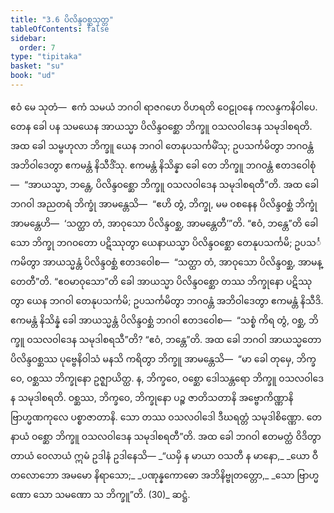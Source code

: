 ```yaml
---
title: "3.6 ပိလိန္ဒဝစ္ဆသုတ္တ"
tableOfContents: false
sidebar:
  order: 7
type: "tipitaka"
basket: "su"
book: "ud"
---
```



<DynamicBreadcrumb />

<Division number="26" book="ud">

<Paragraph number="203" book="ud">
ဧဝံ မေ သုတံ—  ဧကံ သမယံ ဘဂဝါ ရာဇဂဟေ ဝိဟရတိ ဝေဠုဝနေ ကလန္ဒကနိဝါပေ. တေန ခေါ ပန သမယေန အာယသ္မာ ပိလိန္ဒဝစ္ဆော ဘိက္ခူ ဝသလဝါဒေန သမုဒါစရတိ. အထ ခေါ သမ္ဗဟုလာ ဘိက္ခူ ယေန ဘဂဝါ တေနုပသင်္ကမိံသု; ဥပသင်္ကမိတွာ ဘဂဝန္တံ အဘိဝါဒေတွာ ဧကမန္တံ နိသီဒိံသု. ဧကမန္တံ နိသိန္နာ ခေါ တေ ဘိက္ခူ ဘဂဝန္တံ ဧတဒဝေါစုံ—  “အာယသ္မာ, ဘန္တေ, ပိလိန္ဒဝစ္ဆော ဘိက္ခူ ဝသလဝါဒေန သမုဒါစရတီ”တိ.
</Paragraph>

<Paragraph number="204" book="ud">
အထ ခေါ ဘဂဝါ အညတရံ ဘိက္ခုံ အာမန္တေသိ—  “ဧဟိ တွံ, ဘိက္ခု, မမ ဝစနေန ပိလိန္ဒဝစ္ဆံ ဘိက္ခုံ အာမန္တေဟိ—  ‘သတ္ထာ တံ, အာဝုသော ပိလိန္ဒဝစ္ဆ, အာမန္တေတီ’”တိ. “ဧဝံ, ဘန္တေ”တိ ခေါ သော ဘိက္ခု ဘဂဝတော ပဋိဿုတွာ ယေနာယသ္မာ ပိလိန္ဒဝစ္ဆော တေနုပသင်္ကမိ; ဥပသင်္ကမိတွာ အာယသ္မန္တံ ပိလိန္ဒဝစ္ဆံ ဧတဒဝေါစ—  “သတ္ထာ တံ, အာဝုသော ပိလိန္ဒဝစ္ဆ, အာမန္တေတီ”တိ.
</Paragraph>

<Paragraph number="205" book="ud">
“ဧဝမာဝုသော”တိ ခေါ အာယသ္မာ ပိလိန္ဒဝစ္ဆော တဿ ဘိက္ခုနော ပဋိဿုတွာ ယေန ဘဂဝါ တေနုပသင်္ကမိ; ဥပသင်္ကမိတွာ ဘဂဝန္တံ အဘိဝါဒေတွာ ဧကမန္တံ နိသီဒိ. ဧကမန္တံ နိသိန္နံ ခေါ အာယသ္မန္တံ ပိလိန္ဒဝစ္ဆံ ဘဂဝါ ဧတဒဝေါစ—  “သစ္စံ ကိရ တွံ, ဝစ္ဆ, ဘိက္ခူ ဝသလဝါဒေန သမုဒါစရသီ”တိ? “ဧဝံ, ဘန္တေ”တိ.
</Paragraph>

<Paragraph number="206" book="ud">
အထ ခေါ ဘဂဝါ အာယသ္မတော ပိလိန္ဒဝစ္ဆဿ ပုဗ္ဗေနိဝါသံ မနသိ ကရိတွာ ဘိက္ခူ အာမန္တေသိ—  “မာ ခေါ တုမှေ, ဘိက္ခဝေ, ဝစ္ဆဿ ဘိက္ခုနော ဥဇ္ဈာယိတ္ထ. န, ဘိက္ခဝေ, ဝစ္ဆော ဒေါသန္တရော ဘိက္ခူ ဝသလဝါဒေန သမုဒါစရတိ. ဝစ္ဆဿ, ဘိက္ခဝေ, ဘိက္ခုနော ပဉ္စ ဇာတိသတာနိ အဗ္ဗောကိဏ္ဏာနိ ဗြာဟ္မဏကုလေ ပစ္စာဇာတာနိ. သော တဿ ဝသလဝါဒေါ ဒီဃရတ္တံ သမုဒါစိဏ္ဏော. တေနာယံ ဝစ္ဆော ဘိက္ခူ ဝသလဝါဒေန သမုဒါစရတီ”တိ.
</Paragraph>

<Paragraph number="207" book="ud">
အထ ခေါ ဘဂဝါ ဧတမတ္ထံ ဝိဒိတွာ တာယံ ဝေလာယံ ဣမံ ဥဒါနံ ဥဒါနေသိ—
</Paragraph>

<Paragraph number="208" type="verses" book="ud">
_“ယမှိ န မာယာ ဝသတီ န မာနော,_  
_ယော ဝီတလောဘော အမမော နိရာသော;_  
_ပဏုန္နကောဓော အဘိနိဗ္ဗုတတ္တော,_  
_သော ဗြာဟ္မဏော သော သမဏော သ ဘိက္ခူ”တိ. (30)_  


</Paragraph>
</Division>

<Paragraph number="209" type="center" book="ud">
ဆဋ္ဌံ.
</Paragraph>